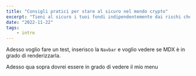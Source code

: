 ```yaml
---
title: "Consigli pratici per stare al sicuro nel mondo crypto"
excerpt: "Tieni al sicuro i tuoi fondi indipendentemente dai rischi che corri."
date: "2022-11-22"
tags: 
	- intro
---
```


Adesso voglio fare un test, inserisco la `Navbar` e voglio vedere se MDX è in grado di renderizzarla.

Adesso qua sopra dovrei essere in grado di vedere il mio menu
